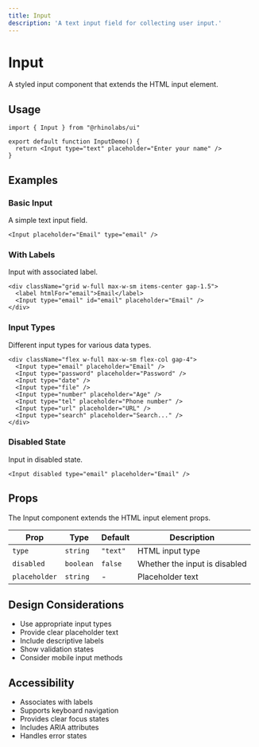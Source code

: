 ```yaml
---
title: Input
description: 'A text input field for collecting user input.'
---
```



# Input

A styled input component that extends the HTML input element.

## Usage

```tsx
import { Input } from "@rhinolabs/ui"

export default function InputDemo() {
  return <Input type="text" placeholder="Enter your name" />
}
```

## Examples

### Basic Input

A simple text input field.

```tsx
<Input placeholder="Email" type="email" />
```

### With Labels

Input with associated label.

```tsx
<div className="grid w-full max-w-sm items-center gap-1.5">
  <label htmlFor="email">Email</label>
  <Input type="email" id="email" placeholder="Email" />
</div>
```

### Input Types

Different input types for various data types.

```tsx
<div className="flex w-full max-w-sm flex-col gap-4">
  <Input type="email" placeholder="Email" />
  <Input type="password" placeholder="Password" />
  <Input type="date" />
  <Input type="file" />
  <Input type="number" placeholder="Age" />
  <Input type="tel" placeholder="Phone number" />
  <Input type="url" placeholder="URL" />
  <Input type="search" placeholder="Search..." />
</div>
```

### Disabled State

Input in disabled state.

```tsx
<Input disabled type="email" placeholder="Email" />
```

## Props

The Input component extends the HTML input element props.

| Prop | Type | Default | Description |
|------|------|---------|-------------|
| `type` | `string` | `"text"` | HTML input type |
| `disabled` | `boolean` | `false` | Whether the input is disabled |
| `placeholder` | `string` | - | Placeholder text |

## Design Considerations

- Use appropriate input types
- Provide clear placeholder text
- Include descriptive labels
- Show validation states
- Consider mobile input methods

## Accessibility

- Associates with labels
- Supports keyboard navigation
- Provides clear focus states
- Includes ARIA attributes
- Handles error states
